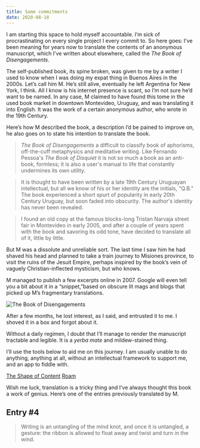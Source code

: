 ```yaml
---
title: Some commitments
date: 2020-08-18
---
```


I am starting this space to hold myself accountable. I’m sick of procrastinating on every single project I every commit to. So here goes: I’ve been meaning for years now to translate the contents of an anonymous manuscript, which I’ve written about elsewhere, called the *The Book of Disengagements*. 

The self-published book, its spine broken, was given to me by a writer I used to know when I was doing my expat thing in Buenos Aires in the 2000s. Let’s call him M. He’s still alive, eventually he left Argentina for New York, I think. All I know is his internet presence is scant, so I’m not sure he’d want to be named. In any case, M claimed to have found this tome in the used book market in downtown Montevideo, Uruguay, and was translating it into English. It was the work of a certain anonymous author, who wrote in the 19th Century. 

Here’s how M described the book, a description I’d be pained to improve on, he also goes on to state his intention to translate the book. 

>*The Book of Disengagements* a difficult to classify book of aphorisms, off-the-cuff metaphysics and meditative writing. Like Fernando Pessoa's *The Book of Disquiet* it is not so much a book as an anti-book, formless; it is also a user's manual to life that constantly undermines its own utility.

>It is thought to have been written by a late 19th Century Uruguayan intellectual, but all we know of his or her identity are the initials, "Q.B." The book experienced a short spurt of popularity in early 20th Century Uruguay, but soon faded into obscurity. The author's identity has never been revealed.

>I found an old copy at the famous blocks-long Tristan Narvaja street fair in Montevideo in early 2005, and after a couple of years spent with the book and savoring its odd tone, have decided to translate all of it, little by little. 

But M was a dissolute and unreliable sort. The last time I saw him he had shaved his head and planned to take a train journey to Misiones province, to visit the ruins of the Jesuit Empire, perhaps inspired by the book’s vein of vaguely Christian-inflected mysticism, but who knows.

M managed to publish a few excerpts online in 2007. Google will even tell you a bit about it in a “snippet,”based on obscure lit mags and blogs that picked up M’s fragmentary translations.

<img src="https://github.com/alejandrobrown/gatsby-starter2-blog-theme/blob/master/content/assets/BookofDisengagements%20(1).png?raw=true" alt="The Book of Disengagements"/>

After a few months, he lost interest, as I said, and entrusted it to me. I shoved it in a box and forgot about it. 

Without a daily regimen, I doubt that I’ll manage to render the manuscript tractable and legible. It is a *yerba mate* and mildew-stained thing. 

I’ll use the tools below to aid me on this journey. I am usually unable to do anything, anything at all, without an intellectual framework to support me, and an app to fiddle with. 

[The Shape of Content](https://www.ebay.com/sch/i.html?_fcid=1&_sop=10&_stpos=11957&_nkw=vintage+pelican+paperback&_sacat=0&ul_noapp=true)
[Roam](https://roamresearch.com)

Wish me luck, translation is a tricky thing and I’ve always thought this book a work of genius. Here’s one of the entries previously translated by M.

## Entry #4

> Writing is an untangling of the mind knot, and once it is untangled, a gesture: the ribbon is allowed to float away and twist and turn in the wind.


